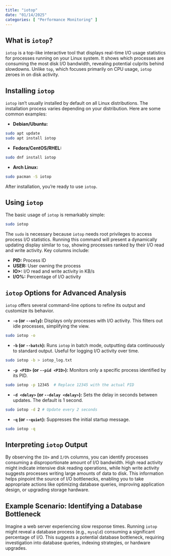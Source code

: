 ```yaml
---
title: "iotop"
date: "01/14/2025"
categories: [ "Performance Monitoring" ]
---
```

## What is `iotop`?

`iotop` is a top-like interactive tool that displays real-time I/O usage statistics for processes running on your Linux system. It shows which processes are consuming the most disk I/O bandwidth, revealing potential culprits behind slowdowns.  Unlike `top`, which focuses primarily on CPU usage, `iotop` zeroes in on disk activity.


## Installing `iotop`

`iotop` isn't usually installed by default on all Linux distributions.  The installation process varies depending on your distribution.  Here are some common examples:

* **Debian/Ubuntu:**
```bash
sudo apt update
sudo apt install iotop
```

* **Fedora/CentOS/RHEL:**
```bash
sudo dnf install iotop
```

* **Arch Linux:**
```bash
sudo pacman -S iotop
```

After installation, you're ready to use `iotop`.


##  Using `iotop`

The basic usage of `iotop` is remarkably simple:

```bash
sudo iotop
```

The `sudo` is necessary because `iotop` needs root privileges to access process I/O statistics.  Running this command will present a dynamically updating display similar to `top`, showing processes ranked by their I/O read and write activity.  Key columns include:

* **PID:** Process ID
* **USER:** User owning the process
* **IO>:** I/O read and write activity in KB/s
* **I/O%:** Percentage of I/O activity


##  `iotop` Options for Advanced Analysis

`iotop` offers several command-line options to refine its output and customize its behavior.

* **`-o` (or `--only`):** Displays only processes with I/O activity. This filters out idle processes, simplifying the view.

```bash
sudo iotop -o
```

* **`-b` (or `--batch`):**  Runs `iotop` in batch mode, outputting data continuously to standard output.  Useful for logging I/O activity over time.

```bash
sudo iotop -b > iotop_log.txt
```

* **`-p <PID>` (or `--pid <PID>`):** Monitors only a specific process identified by its PID.

```bash
sudo iotop -p 12345  # Replace 12345 with the actual PID
```

* **`-d <delay>` (or `--delay <delay>`):** Sets the delay in seconds between updates. The default is 1 second.

```bash
sudo iotop -d 2 # Update every 2 seconds
```

* **`-q` (or `--quiet`):** Suppresses the initial startup message.

```bash
sudo iotop -q
```


##  Interpreting `iotop` Output

By observing the `IO>` and `I/O%` columns, you can identify processes consuming a disproportionate amount of I/O bandwidth.  High read activity might indicate intensive disk reading operations, while high write activity suggests processes writing large amounts of data to disk. This information helps pinpoint the source of I/O bottlenecks, enabling you to take appropriate actions like optimizing database queries, improving application design, or upgrading storage hardware.


##  Example Scenario: Identifying a Database Bottleneck

Imagine a web server experiencing slow response times. Running `iotop` might reveal a database process (e.g., `mysqld`) consuming a significant percentage of I/O.  This suggests a potential database bottleneck, requiring investigation into database queries, indexing strategies, or hardware upgrades.




